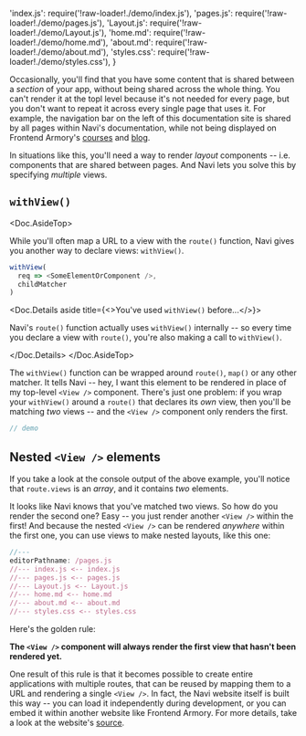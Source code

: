   'index.js': require('!raw-loader!./demo/index.js'),
  'pages.js': require('!raw-loader!./demo/pages.js'),
  'Layout.js': require('!raw-loader!./demo/Layout.js'),
  'home.md': require('!raw-loader!./demo/home.md'),
  'about.md': require('!raw-loader!./demo/about.md'),
  'styles.css': require('!raw-loader!./demo/styles.css'),
}

Occasionally, you'll find that you have some content that is shared between a *section* of your app, without being shared across the whole thing. You can't render it at the topl level because it's not needed for every page, but you don't want to repeat it across every single page that uses it. For example, the navigation bar on the left of this documentation site is shared by all pages within Navi's documentation, while not being displayed on Frontend Armory's [courses](https://frontarm.com/learn/) and [blog](https://frontarm.com/articles/).

In situations like this, you'll need a way to render *layout* components -- i.e. components that are shared between pages. And Navi lets you solve this by specifying *multiple* views.

## `withView()`

<Doc.AsideTop>

While you'll often map a URL to a view with the `route()` function, Navi gives you another way to declare views: `withView()`.

```js
withView(
  req => <SomeElementOrComponent />,
  childMatcher
)
```

<Doc.Details aside title={<>You've used <code>withView()</code> before...</>}>

Navi's `route()` function actually uses `withView()` internally -- so every time you declare a view with `route()`, you're also making a call to `withView()`.

</Doc.Details>
</Doc.AsideTop>

The `withView()` function can be wrapped around `route()`, `map()` or any other matcher. It tells Navi -- hey, I want this element to be rendered in place of my top-level `<View />` component. There's just one problem: if you wrap your `withView()` around a `route()` that declares its *own* view, then you'll be matching *two* views -- and the `<View />` component only renders the first. 

```js
// demo
```

## Nested `<View />` elements

If you take a look at the console output of the above example, you'll notice that `route.views` is an *array*, and it contains *two* elements.

It looks like Navi knows that you've matched two views. So how do you render the second one? Easy -- you just render another `<View />` within the first! And because the nested `<View />` can be rendered *anywhere* within the first one, you can use views to make nested layouts, like this one:

```js
//---
editorPathname: /pages.js
//--- index.js <-- index.js
//--- pages.js <-- pages.js
//--- Layout.js <-- Layout.js
//--- home.md <-- home.md
//--- about.md <-- about.md
//--- styles.css <-- styles.css
```

Here's the golden rule:

**The `<View />` component will always render the first view that hasn't been rendered yet.**

One result of this rule is that it becomes possible to create entire applications with multiple routes, that can be reused by mapping them to a URL and rendering a single `<View />`. In fact, the Navi website itself is built this way -- you can load it independently during development, or you can embed it within another website like Frontend Armory. For more details, take a look at the website's [source](https://github.com/frontarm/navi-website).
